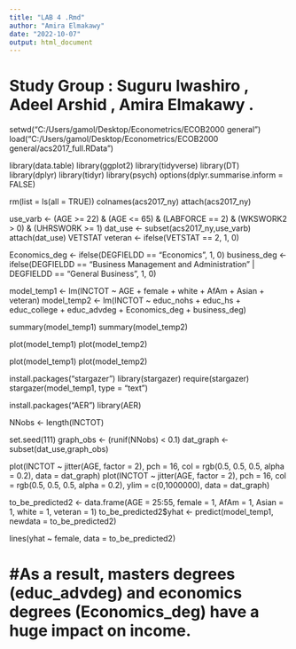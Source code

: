 ---
title: "LAB 4 .Rmd"
author: "Amira Elmakawy"
date: "2022-10-07"
output: html_document
---

# Study Group : Suguru Iwashiro , Adeel Arshid , Amira Elmakawy .


setwd("C:/Users/gamol/Desktop/Econometrics/ECOB2000 general")
load("C:/Users/gamol/Desktop/Econometrics/ECOB2000 general/acs2017_full.RData")

library(data.table)
library(ggplot2)
library(tidyverse)
library(DT)
library(dplyr)
library(tidyr)
library(psych)
options(dplyr.summarise.inform = FALSE)



rm(list = ls(all = TRUE))
colnames(acs2017_ny)
attach(acs2017_ny)

use_varb <- (AGE >= 22) & (AGE <= 65) & (LABFORCE == 2) & (WKSWORK2 > 0) & (UHRSWORK >= 1)
dat_use <- subset(acs2017_ny,use_varb) 
attach(dat_use)
VETSTAT
veteran <- ifelse(VETSTAT == 2, 1, 0)

Economics_deg <- ifelse(DEGFIELDD == "Economics", 1, 0)
business_deg <- ifelse(DEGFIELDD == "Business Management and Administration" | DEGFIELDD == "General Business", 1, 0)

model_temp1 <- lm(INCTOT ~  AGE + female + white + AfAm + Asian + veteran)
model_temp2 <- lm(INCTOT ~  educ_nohs + educ_hs + educ_college + educ_advdeg + Economics_deg + business_deg)

summary(model_temp1)
summary(model_temp2)

plot(model_temp1)
plot(model_temp2)


plot(model_temp1)
plot(model_temp2)

install.packages("stargazer")
library(stargazer)
require(stargazer)
stargazer(model_temp1, type = "text")

install.packages("AER")
library(AER)

NNobs <- length(INCTOT)

set.seed(111) 
graph_obs <- (runif(NNobs) < 0.1) 
dat_graph <-subset(dat_use,graph_obs)

plot(INCTOT ~ jitter(AGE, factor = 2), pch = 16, col = rgb(0.5, 0.5, 0.5, alpha = 0.2), data = dat_graph)
plot(INCTOT ~ jitter(AGE, factor = 2), pch = 16, col = rgb(0.5, 0.5, 0.5, alpha = 0.2), ylim = c(0,1000000), data = dat_graph)


to_be_predicted2 <- data.frame(AGE = 25:55, female = 1, AfAm = 1, Asian = 1, white = 1, veteran = 1)
to_be_predicted2$yhat <- predict(model_temp1, newdata = to_be_predicted2)

lines(yhat ~ female, data = to_be_predicted2)

# #As a result, masters degrees (educ_advdeg) and economics degrees (Economics_deg) have a huge impact on income.
